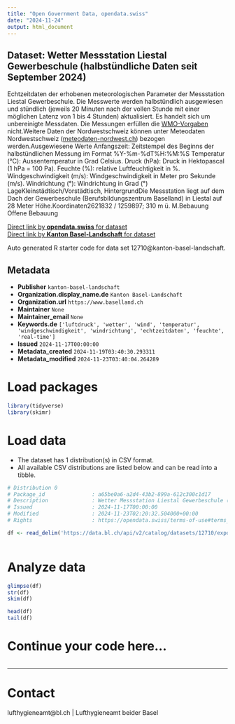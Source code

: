 ```yaml
---
title: "Open Government Data, opendata.swiss"
date: "2024-11-24"
output: html_document
---
```


## Dataset: Wetter Messstation Liestal Gewerbeschule (halbstündliche Daten seit September 2024)

Echtzeitdaten
der erhobenen meteorologischen Parameter der Messstation Liestal Gewerbeschule.
Die Messwerte werden halbstündlich ausgewiesen und stündlich (jeweils 20
Minuten nach der vollen Stunde mit einer möglichen Latenz von 1 bis 4 Stunden)
aktualisiert. Es handelt sich um unbereinigte Messdaten. Die Messungen erfüllen die [WMO-Vorgaben](https://www.meteoschweiz.admin.ch/wetter/messsysteme/bodenstationen/automatisches-messnetz/zertifizierung-von-messstationen.html) nicht.Weitere Daten der Nordwestschweiz können unter Meteodaten Nordwestschweiz ([meteodaten-nordwest.ch](https://meteodaten-nordwest.ch/)) bezogen werden.Ausgewiesene
Werte
Anfangszeit:
     Zeitstempel des Beginns der halbstündlichen Messung im Format
     %Y-%m-%dT%H:%M:%S
Temperatur
     (°C): Aussentemperatur in Grad Celsius.
Druck
     (hPa): Druck in Hektopascal (1 hPa = 100 Pa).
Feuchte
     (%): relative Luftfeuchtigkeit in %.
Windgeschwindigkeit
     (m/s): Windgeschwindigkeit in Meter pro Sekunde (m/s).
Windrichtung
     (°): Windrichtung in Grad (°)
LageKleinstädtisch/Vorstädtisch,
HintergrundDie Messstation liegt auf dem Dach der Gewerbeschule (Berufsbildungszentrum Baselland) in Liestal auf 28 Meter Höhe.Koordinaten2621832 / 1259897;
310 m ü. M.Bebauung
Offene Bebauung

[Direct link by **opendata.swiss** for dataset](https://opendata.swiss/de/dataset/wetter-messstation-liestal-gewerbeschule-halbstundliche-daten-seit-september-2024)<br>
[Direct link by **Kanton Basel-Landschaft** for dataset](https://data.bl.ch/explore/dataset/12710/)

Auto generated R starter code for data set 12710@kanton-basel-landschaft.

## Metadata

- **Publisher** `kanton-basel-landschaft`
- **Organization.display_name.de** `Kanton Basel-Landschaft`
- **Organization.url** `https://www.baselland.ch`
- **Maintainer** `None`
- **Maintainer_email** `None`
- **Keywords.de** `['luftdruck', 'wetter', 'wind', 'temperatur', 'windgeschwindigkeit', 'windrichtung', 'echtzeitdaten', 'feuchte', 'real-time']`
- **Issued** `2024-11-17T00:00:00`
- **Metadata_created** `2024-11-19T03:40:30.293311`
- **Metadata_modified** `2024-11-23T03:40:04.264289`


# Load packages

```r

library(tidyverse)
library(skimr)

```

# Load data

-   The dataset has 1 distribution(s) in CSV format.
-   All available CSV distributions are listed below and can be read into a tibble.

```r

# Distribution 0
# Package_id               : a65be0a6-a2d4-43b2-899a-612c300c1d17
# Description              : Wetter Messstation Liestal Gewerbeschule (halbstündliche Daten seit September 2024) (csv)
# Issued                   : 2024-11-17T00:00:00
# Modified                 : 2024-11-23T02:20:32.504000+00:00
# Rights                   : https://opendata.swiss/terms-of-use#terms_by

df <- read_delim('https://data.bl.ch/api/v2/catalog/datasets/12710/exports/csv?use_labels=true')



```

# Analyze data

```r

glimpse(df)
str(df)
skim(df)

head(df)
tail(df)

```

# Continue your code here...

```r

```

------------------------------------------------------------------------

# Contact

lufthygieneamt@bl.ch | Lufthygieneamt beider Basel
